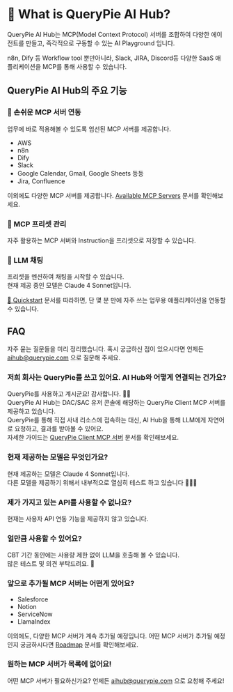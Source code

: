 # 🌟 What is QueryPie AI Hub?

QueryPie AI Hub는 MCP(Model Context Protocol) 서버를 조합하여 다양한 에이전트를 만들고, 즉각적으로 구동할 수 있는 AI Playground 입니다.

n8n, Dify 등 Workflow tool 뿐만아니라, Slack, JIRA, Discord등 다양한 SaaS 애플리케이션을 MCP를 통해 사용할 수 있습니다.


## QueryPie AI Hub의 주요 기능

### 🚀 손쉬운 MCP 서버 연동
업무에 바로 적용해볼 수 있도록 엄선된 MCP 서버를 제공합니다. <br />

- AWS
- n8n
- Dify
- Slack
- Google Calendar, Gmail, Google Sheets 등등
- Jira, Confluence

이외에도 다양한 MCP 서버를 제공합니다. [Available MCP Servers](/user-guide/mcps) 문서를 확인해보세요.

### 🔧 MCP 프리셋 관리
자주 활용하는 MCP 서버와 Instruction을 프리셋으로 저장할 수 있습니다.<br/>

### 💬 LLM 채팅
프리셋을 멘션하여 채팅을 시작할 수 있습니다. <br/>
현재 제공 중인 모델은 Claude 4 Sonnet입니다.


[🚀 Quickstart](/user-guide/quickstart) 문서를 따라하면, 단 몇 분 만에 자주 쓰는 업무용 애플리케이션을 연동할 수 있습니다.


## FAQ
자주 묻는 질문들을 미리 정리했습니다. 혹시 궁금하신 점이 있으시다면 언제든 aihub@querypie.com 으로 질문해 주세요.

### 저희 회사는 QueryPie를 쓰고 있어요. AI Hub와 어떻게 연결되는 건가요?
QueryPie를 사용하고 계시군요! 감사합니다. 🙇‍♀️<br/>
QueryPie AI Hub는 DAC/SAC 유저 콘솔에 해당하는 QueryPie Client MCP 서버를 제공하고 있습니다.<br/>
QueryPie를 통해 직접 사내 리소스에 접속하는 대신, AI Hub을 통해 LLM에게 자연어로 요청하고, 결과를 받아볼 수 있어요.<br/>
자세한 가이드는 [QueryPie Client MCP 서버](/user-guide/mcps/querypie-client) 문서를 확인해보세요.

### 현재 제공하는 모델은 무엇인가요?
현재 제공하는 모델은 Claude 4 Sonnet입니다.<br/>
다른 모델을 제공하기 위해서 내부적으로 열심히 테스트 하고 있습니다 🏃‍♀️‍➡️

### 제가 가지고 있는 API를 사용할 수 없나요?
현재는 사용자 API 연동 기능을 제공하지 않고 있습니다. 

### 얼만큼 사용할 수 있어요?
CBT 기간 동안에는 사용량 제한 없이 LLM을 호출해 볼 수 있습니다.<br/>
많은 테스트 및 의견 부탁드려요. 🙏

### 앞으로 추가될 MCP 서버는 어떤게 있어요?

- Salesforce
- Notion
- ServiceNow
- LlamaIndex

이외에도, 다양한 MCP 서버가 계속 추가될 예정입니다. 어떤 MCP 서버가 추가될 예정인지 궁금하시다면 [Roadmap](/user-guide/roadmap) 문서를 확인해보세요.

### 원하는 MCP 서버가 목록에 없어요!
어떤 MCP 서버가 필요하신가요? 언제든 aihub@querypie.com 으로 요청해 주세요! 